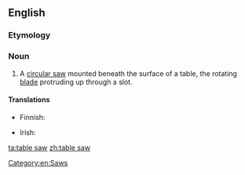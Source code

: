 ==English==
{{wikipedia}}

===Etymology===
{{compound|table|saw|lang=en}}

===Noun===
{{en-noun|head=[[table]] [[saw]]}}

# A [[circular saw]] mounted beneath the surface of a table, the rotating [[blade]] protruding up through a slot.

====Translations====
{{trans-top|type of circular saw}}
* Finnish: {{t|fi|pöytäsaha}}
{{trans-mid}}
* Irish: {{t|ga|binse sáibh|m}}
{{trans-bottom}}

[[Category:en:Saws]]

[[ta:table saw]]
[[zh:table saw]]
